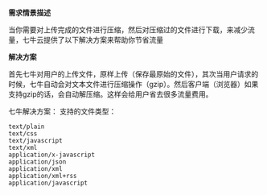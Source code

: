  **需求情景描述**

当你需要对上传完成的文件进行压缩，然后对压缩过的文件进行下载，来减少流量，七牛云提供了以下解决方案来帮助你节省流量

**解决方案**

首先七牛对用户的上传文件，原样上传（保存最原始的文件），其次当用户请求的时候，七牛自动会对文本文件进行压缩操作（gzip）。然后客户端（浏览器）如果支持gzip的话，会自动解压缩。这样会给用户省去很多流量费用。

七牛解决方案： 支持的文件类型：

    text/plain
    text/css
    text/javascript
    text/xml
    application/x-javascript
    application/json
    application/xml
    application/xml+rss
    application/javascript

